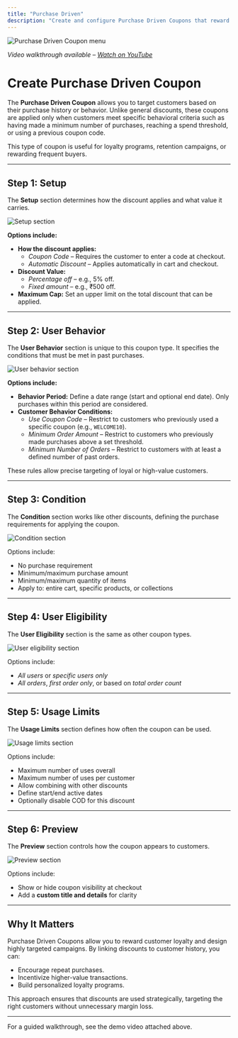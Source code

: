 ```yaml
---
title: "Purchase Driven"
description: "Create and configure Purchase Driven Coupons that reward customers based on their past purchasing behavior."
---
```


<img
  className="rounded-lg"
  src="/images/coupons/AmountOffProducts_OrderDiscount/image.png"
  alt="Purchase Driven Coupon menu"
/>

*Video walkthrough available – [Watch on YouTube](https://youtu.be/66YL7pXIyik)*

# Create Purchase Driven Coupon

The **Purchase Driven Coupon** allows you to target customers based on their purchase history or behavior. Unlike general discounts, these coupons are applied only when customers meet specific behavioral criteria such as having made a minimum number of purchases, reaching a spend threshold, or using a previous coupon code.  

This type of coupon is useful for loyalty programs, retention campaigns, or rewarding frequent buyers.  

---

## Step 1: Setup

The **Setup** section determines how the discount applies and what value it carries.  

<img
  className="rounded-lg"
  src="/images/coupons/PurchaseDriven/image.png"
  alt="Setup section"
/>

**Options include:**  
- **How the discount applies:**  
  - *Coupon Code* – Requires the customer to enter a code at checkout.  
  - *Automatic Discount* – Applies automatically in cart and checkout.  
- **Discount Value:**  
  - *Percentage off* – e.g., 5% off.  
  - *Fixed amount* – e.g., ₹500 off.  
- **Maximum Cap:** Set an upper limit on the total discount that can be applied.  

---

## Step 2: User Behavior

The **User Behavior** section is unique to this coupon type. It specifies the conditions that must be met in past purchases.  

<img
  className="rounded-lg"
  src="/images/coupons/PurchaseDriven/image1.png"
  alt="User behavior section"
/>

**Options include:**  
- **Behavior Period:** Define a date range (start and optional end date). Only purchases within this period are considered.  
- **Customer Behavior Conditions:**  
  - *Use Coupon Code* – Restrict to customers who previously used a specific coupon (e.g., `WELCOME10`).  
  - *Minimum Order Amount* – Restrict to customers who previously made purchases above a set threshold.  
  - *Minimum Number of Orders* – Restrict to customers with at least a defined number of past orders.  

These rules allow precise targeting of loyal or high-value customers.  

---

## Step 3: Condition

The **Condition** section works like other discounts, defining the purchase requirements for applying the coupon.  

<img
  className="rounded-lg"
  src="/images/coupons/PurchaseDriven/image2.png"
  alt="Condition section"
/>

Options include:  
- No purchase requirement  
- Minimum/maximum purchase amount  
- Minimum/maximum quantity of items  
- Apply to: entire cart, specific products, or collections  

---

## Step 4: User Eligibility

The **User Eligibility** section is the same as other coupon types.  

<img
  className="rounded-lg"
  src="/images/coupons/PurchaseDriven/image3.png"
  alt="User eligibility section"
/>

Options include:  
- *All users* or *specific users only*  
- *All orders*, *first order only*, or based on *total order count*  

---

## Step 5: Usage Limits

The **Usage Limits** section defines how often the coupon can be used.  

<img
  className="rounded-lg"
  src="/images/coupons/PurchaseDriven/image4.png"
  alt="Usage limits section"
/>

Options include:  
- Maximum number of uses overall  
- Maximum number of uses per customer  
- Allow combining with other discounts  
- Define start/end active dates  
- Optionally disable COD for this discount  

---

## Step 6: Preview

The **Preview** section controls how the coupon appears to customers.  

<img
  className="rounded-lg"
  src="/images/coupons/PurchaseDriven/image5.png"
  alt="Preview section"
/>

Options include:  
- Show or hide coupon visibility at checkout  
- Add a **custom title and details** for clarity  

---

## Why It Matters

Purchase Driven Coupons allow you to reward customer loyalty and design highly targeted campaigns. By linking discounts to customer history, you can:  
- Encourage repeat purchases.  
- Incentivize higher-value transactions.  
- Build personalized loyalty programs.  

This approach ensures that discounts are used strategically, targeting the right customers without unnecessary margin loss.  

---

For a guided walkthrough, see the demo video attached above.  
